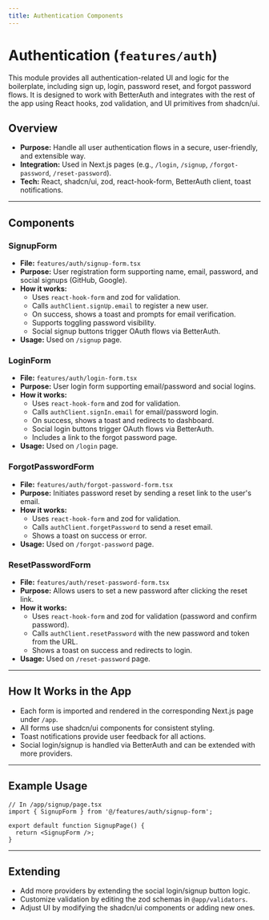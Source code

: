 ```yaml
---
title: Authentication Components
---
```


# Authentication (`features/auth`)

This module provides all authentication-related UI and logic for the boilerplate, including sign up, login, password reset, and forgot password flows. It is designed to work with BetterAuth and integrates with the rest of the app using React hooks, zod validation, and UI primitives from shadcn/ui.

## Overview
- **Purpose:** Handle all user authentication flows in a secure, user-friendly, and extensible way.
- **Integration:** Used in Next.js pages (e.g., `/login`, `/signup`, `/forgot-password`, `/reset-password`).
- **Tech:** React, shadcn/ui, zod, react-hook-form, BetterAuth client, toast notifications.

---

## Components

### SignupForm
- **File:** `features/auth/signup-form.tsx`
- **Purpose:** User registration form supporting name, email, password, and social signups (GitHub, Google).
- **How it works:**
  - Uses `react-hook-form` and zod for validation.
  - Calls `authClient.signUp.email` to register a new user.
  - On success, shows a toast and prompts for email verification.
  - Supports toggling password visibility.
  - Social signup buttons trigger OAuth flows via BetterAuth.
- **Usage:** Used on `/signup` page.

### LoginForm
- **File:** `features/auth/login-form.tsx`
- **Purpose:** User login form supporting email/password and social logins.
- **How it works:**
  - Uses `react-hook-form` and zod for validation.
  - Calls `authClient.signIn.email` for email/password login.
  - On success, shows a toast and redirects to dashboard.
  - Social login buttons trigger OAuth flows via BetterAuth.
  - Includes a link to the forgot password page.
- **Usage:** Used on `/login` page.

### ForgotPasswordForm
- **File:** `features/auth/forgot-password-form.tsx`
- **Purpose:** Initiates password reset by sending a reset link to the user's email.
- **How it works:**
  - Uses `react-hook-form` and zod for validation.
  - Calls `authClient.forgetPassword` to send a reset email.
  - Shows a toast on success or error.
- **Usage:** Used on `/forgot-password` page.

### ResetPasswordForm
- **File:** `features/auth/reset-password-form.tsx`
- **Purpose:** Allows users to set a new password after clicking the reset link.
- **How it works:**
  - Uses `react-hook-form` and zod for validation (password and confirm password).
  - Calls `authClient.resetPassword` with the new password and token from the URL.
  - Shows a toast on success and redirects to login.
- **Usage:** Used on `/reset-password` page.

---

## How It Works in the App
- Each form is imported and rendered in the corresponding Next.js page under `/app`.
- All forms use shadcn/ui components for consistent styling.
- Toast notifications provide user feedback for all actions.
- Social login/signup is handled via BetterAuth and can be extended with more providers.

---

## Example Usage

```tsx
// In /app/signup/page.tsx
import { SignupForm } from '@/features/auth/signup-form';

export default function SignupPage() {
  return <SignupForm />;
}
```

---

## Extending
- Add more providers by extending the social login/signup button logic.
- Customize validation by editing the zod schemas in `@app/validators`.
- Adjust UI by modifying the shadcn/ui components or adding new ones.
